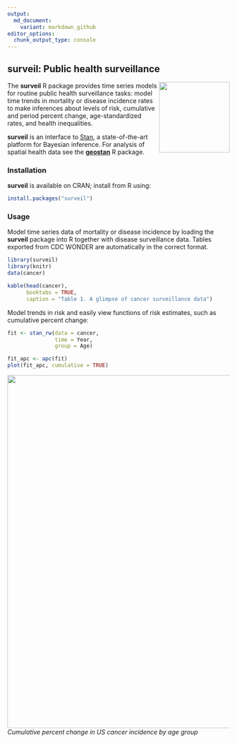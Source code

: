 ```yaml
---
output:
  md_document:
    variant: markdown_github
editor_options: 
  chunk_output_type: console
---
```


<!-- README.md is generated from README.Rmd. Please edit that file -->

## surveil: Public health surveillance 

<img src="man/figures/logo.png" align="right" width="160" />

The **surveil** R package provides time series models for routine public health surveillance tasks: model time trends in mortality or disease incidence rates to make inferences about levels of risk, cumulative and period percent change, age-standardized rates, and health inequalities. 

**surveil** is an interface to [Stan](https://mc-stan.org), a state-of-the-art platform for Bayesian inference. For analysis of spatial health data see the [**geostan**](https://connordonegan.github.io/geostan/) R package.

### Installation

**surveil** is available on CRAN; install from R using:

```r
install.packages("surveil")
```

### Usage

Model time series data of mortality or disease incidence by loading the **surveil** package into R together with disease surveillance data. Tables exported from CDC WONDER are automatically in the correct format.

```r
library(surveil)
library(knitr)
data(cancer)

kable(head(cancer), 
      booktabs = TRUE,
      caption = "Table 1. A glimpse of cancer surveillance data")
```

Model trends in risk and easily view functions of risk estimates, such as cumulative percent change:

```r
fit <- stan_rw(data = cancer,
               time = Year, 
               group = Age)

fit_apc <- apc(fit)
plot(fit_apc, cumulative = TRUE)
```

<img src="man/figures/cpc-plot.png" align="center" width="800" />
*Cumulative percent change in US cancer incidence by age group*